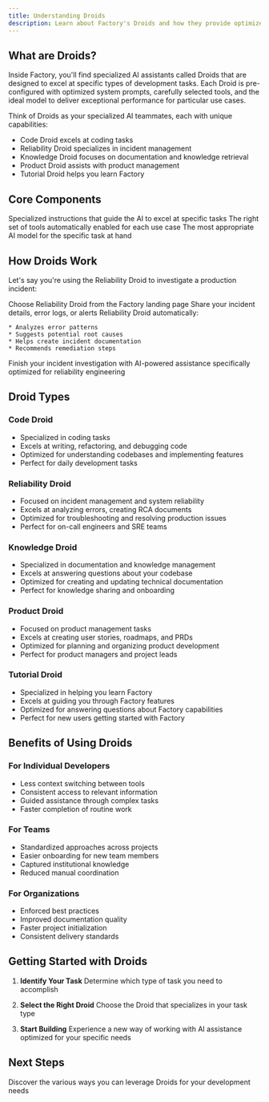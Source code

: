 ```yaml
---
title: Understanding Droids
description: Learn about Factory's Droids and how they provide optimized AI experiences for specific development tasks
---
```


## What are Droids?

Inside Factory, you'll find specialized AI assistants called Droids that are designed to excel at specific types of development tasks. Each Droid is pre-configured with optimized system prompts, carefully selected tools, and the ideal model to deliver exceptional performance for particular use cases.

Think of Droids as your specialized AI teammates, each with unique capabilities:

* Code Droid excels at coding tasks
* Reliability Droid specializes in incident management
* Knowledge Droid focuses on documentation and knowledge retrieval
* Product Droid assists with product management
* Tutorial Droid helps you learn Factory

## Core Components

<CardGroup cols={3}>
  <Card title="Optimized System Prompts" icon="message-bot">
    Specialized instructions that guide the AI to excel at specific tasks
  </Card>

  <Card title="Pre-selected Tools" icon="screwdriver-wrench">
    The right set of tools automatically enabled for each use case
  </Card>

  <Card title="Ideal Model Selection" icon="brain">
    The most appropriate AI model for the specific task at hand
  </Card>
</CardGroup>

## How Droids Work

Let's say you're using the Reliability Droid to investigate a production incident:

<Steps>
  <Step title="Select the Droid">
    Choose Reliability Droid from the Factory landing page
  </Step>

  <Step title="Provide Context">
    Share your incident details, error logs, or alerts
  </Step>

  <Step title="Get Specialized Assistance">
    Reliability Droid automatically:

    * Analyzes error patterns
    * Suggests potential root causes
    * Helps create incident documentation
    * Recommends remediation steps
  </Step>

  <Step title="Complete Your Task">
    Finish your incident investigation with AI-powered assistance specifically optimized for reliability engineering
  </Step>
</Steps>

## Droid Types

### Code Droid

* Specialized in coding tasks
* Excels at writing, refactoring, and debugging code
* Optimized for understanding codebases and implementing features
* Perfect for daily development tasks

### Reliability Droid

* Focused on incident management and system reliability
* Excels at analyzing errors, creating RCA documents
* Optimized for troubleshooting and resolving production issues
* Perfect for on-call engineers and SRE teams

### Knowledge Droid

* Specialized in documentation and knowledge management
* Excels at answering questions about your codebase
* Optimized for creating and updating technical documentation
* Perfect for knowledge sharing and onboarding

### Product Droid

* Focused on product management tasks
* Excels at creating user stories, roadmaps, and PRDs
* Optimized for planning and organizing product development
* Perfect for product managers and project leads

### Tutorial Droid

* Specialized in helping you learn Factory
* Excels at guiding you through Factory features
* Optimized for answering questions about Factory capabilities
* Perfect for new users getting started with Factory

## Benefits of Using Droids

### For Individual Developers

* Less context switching between tools
* Consistent access to relevant information
* Guided assistance through complex tasks
* Faster completion of routine work

### For Teams

* Standardized approaches across projects
* Easier onboarding for new team members
* Captured institutional knowledge
* Reduced manual coordination

### For Organizations

* Enforced best practices
* Improved documentation quality
* Faster project initialization
* Consistent delivery standards

## Getting Started with Droids

1. **Identify Your Task**
   Determine which type of task you need to accomplish

2. **Select the Right Droid**
   Choose the Droid that specializes in your task type

3. **Start Building**
   Experience a new way of working with AI assistance optimized for your specific needs

## Next Steps

<Card title="Explore Use Cases" icon="lightbulb" href="/user-guides/sessions-in-factory/use-cases">
  Discover the various ways you can leverage Droids for your development needs
</Card>
